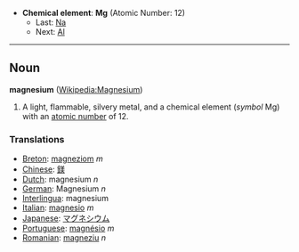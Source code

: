 *'''Chemical element''': '''Mg''' (Atomic Number: 12)
**Last: [[Sodium|Na]]
**Next: [[Aluminium|Al]]
----
== Noun ==
'''magnesium''' ([[en:Magnesium|Wikipedia:Magnesium]])

# A light, flammable, silvery metal, and a chemical element (''symbol'' Mg) with an [[atomic number]] of 12.

===Translations===
*[[Breton]]: [[magneziom]] ''m''
*[[Chinese]]: [[鎂]]
*[[Dutch]]: magnesium ''n''
*[[German]]: Magnesium ''n''
*[[Interlingua]]: magnesium
*[[Italian]]: [[magnesio]] ''m''
*[[Japanese]]: [[マグネシウム]]
*[[Portuguese]]: [[magnésio]] ''m''
*[[Romanian]]: [[magneziu]] ''n''